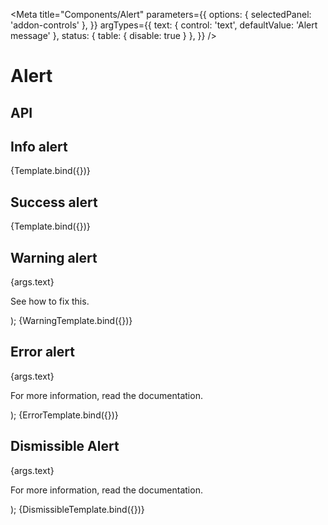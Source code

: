 

<Meta
  title="Components/Alert"
  parameters={{
    options: { selectedPanel: 'addon-controls' },
  }}
  argTypes={{
    text: { control: 'text', defaultValue: 'Alert message' },
    status: { table: { disable: true } },
  }}
/>

# Alert

<GuidelineLink path="alert" />


## API

<ArgsTable of={PharosAlert} />

## Info alert

<Canvas withToolbar>
  <Story
    name="Info"
    args={{
      text: 'There will be upcoming maintenance this week.',
      status: 'info',
    }}
  >
    {Template.bind({})}
  </Story>
</Canvas>

## Success alert

<Canvas withToolbar>
  <Story name="Success" args={{ text: 'Success!', status: 'success' }}>
    {Template.bind({})}
  </Story>
</Canvas>

## Warning alert

  <PharosAlert status="warning">
    <p>{args.text}</p>
    <p>
      See <PharosLink href="#">how to fix this</PharosLink>.
    </p>
  </PharosAlert>
);

<Canvas withToolbar>
  <Story name="Warning" args={{ text: 'Your profile is incomplete.' }}>
    {WarningTemplate.bind({})}
  </Story>
</Canvas>

## Error alert

  <PharosAlert status="error">
    <p>{args.text}</p>
    <p>
      For more information, <PharosLink href="#">read the documentation</PharosLink>.
    </p>
  </PharosAlert>
);

<Canvas withToolbar>
  <Story name="Error" args={{ text: "Your password didn't meet the minimum requirements." }}>
    {ErrorTemplate.bind({})}
  </Story>
</Canvas>

## Dismissible Alert

  <pharos-alert status="error" isDismissible>
    <p className="alert-example__content">{args.text}</p>
    <p className="alert-example__content">
      For more information,
      <pharos-link href="#">read the documentation</pharos-link>.
    </p>
  </pharos-alert>
);

<Canvas withToolbar>
  <Story name="Dismissible" args={{ text: "Your password didn't meet the minimum requirements." }}>
    {DismissibleTemplate.bind({})}
  </Story>
</Canvas>

